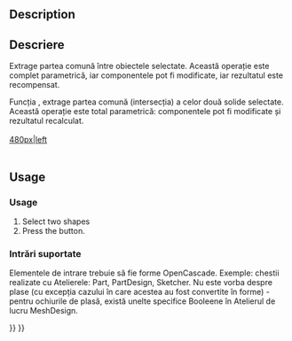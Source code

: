 <languages/>

{{Docnav
|[[Part_Fuse|Fuse]]
|[[Part_JoinConnect|JoinConnect]]
|[[Part_Workbench|Part]]
|IconL=Part_Fuse.svg
|IconR=Part_JoinConnect.svg
|IconC=Workbench_Part.svg
}}

<div class="mw-translate-fuzzy">
{{GuiCommand/ro
|Name=Part Common
|Name/ro=Part Common
|MenuLocation=Part → Common
|Workbenches=[[Part_Workbench/ro|Part]]
|SeeAlso=[[Part Union/ro|Part Union]], [[Part Cut/ro|Part Cut]]
}}
</div>

==Description==

== Descriere ==
Extrage partea comună între obiectele selectate. Această operație este complet parametrică, iar componentele pot fi modificate, iar rezultatul este recompensat.


Funcția {{KEY|[[Image:Part_Common.png|16px|text-top=Intersection|link=Part_Common/fr]] [[Part_Common/fr|Intersection]]}}, extrage partea comună (intersecția) a celor două solide selectate. Această operație este total parametrică: componentele pot fi modificate și rezultatul recalculat.
<br /><br />
[[IMAGE:Part_Common_fr_01.png|480px|left]]
<br /><br />
{{clear}}

== Usage ==

<div class="mw-translate-fuzzy">
===Usage===
# Select two shapes
# Press the {{Button|[[Image:Part_Common.svg|16px|link=Part_Common]] [[Part_Common|Common]]}} button.
</div>

<span id="Supported_inputs"></span>
<div class="mw-translate-fuzzy">
=== Intrări suportate ===
</div>

<div class="mw-translate-fuzzy">
Elementele de intrare trebuie să fie forme OpenCascade. Exemple: chestii realizate cu Atelierele: Part, PartDesign, Sketcher. Nu este vorba despre plase (cu excepția cazului în care acestea au fost convertite în forme) - pentru ochiurile de plasă, există unelte specifice Booleene în Atelierul de lucru MeshDesign.
</div>


{{Docnav
|[[Part_Fuse|Fuse]]
|[[Part_JoinConnect|JoinConnect]]
|[[Part_Workbench|Part]]
|IconL=Part_Fuse.svg
|IconR=Part_JoinConnect.svg
|IconC=Workbench_Part.svg
}}

{{Part_Tools_navi{{#translation:}}}}
{{Userdocnavi{{#translation:}}}}